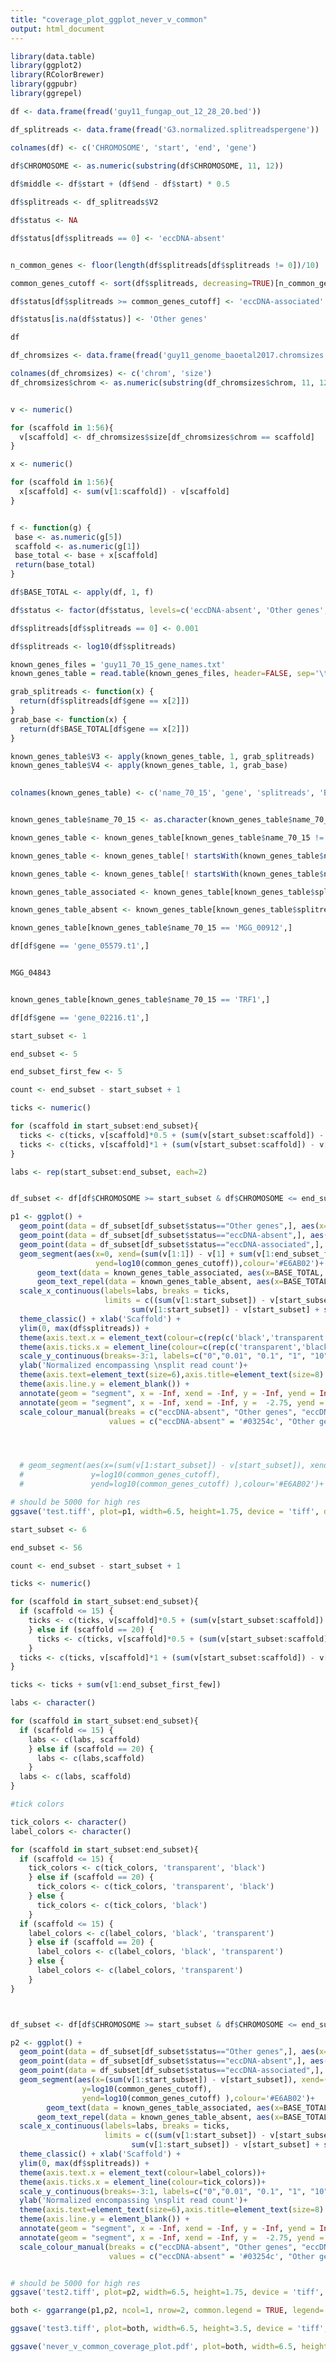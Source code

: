 ```yaml
---
title: "coverage_plot_ggplot_never_v_common"
output: html_document
---
```


```r
library(data.table)
library(ggplot2)
library(RColorBrewer)
library(ggpubr)
library(ggrepel)

```

```r

df <- data.frame(fread('guy11_fungap_out_12_28_20.bed'))

df_splitreads <- data.frame(fread('G3.normalized.splitreadspergene'))

colnames(df) <- c('CHROMOSOME', 'start', 'end', 'gene')

df$CHROMOSOME <- as.numeric(substring(df$CHROMOSOME, 11, 12))
                          
df$middle <- df$start + (df$end - df$start) * 0.5

df$splitreads <- df_splitreads$V2

df$status <- NA

df$status[df$splitreads == 0] <- 'eccDNA-absent'


n_common_genes <- floor(length(df$splitreads[df$splitreads != 0])/10)

common_genes_cutoff <- sort(df$splitreads, decreasing=TRUE)[n_common_genes]

df$status[df$splitreads >= common_genes_cutoff] <- 'eccDNA-associated'

df$status[is.na(df$status)] <- 'Other genes'

df

```

```r

df_chromsizes <- data.frame(fread('guy11_genome_baoetal2017.chromsizes'))

colnames(df_chromsizes) <- c('chrom', 'size')
df_chromsizes$chrom <- as.numeric(substring(df_chromsizes$chrom, 11, 12))


v <- numeric()

for (scaffold in 1:56){
  v[scaffold] <- df_chromsizes$size[df_chromsizes$chrom == scaffold]
}

x <- numeric()

for (scaffold in 1:56){
  x[scaffold] <- sum(v[1:scaffold]) - v[scaffold]
}


f <- function(g) {
 base <- as.numeric(g[5])
 scaffold <- as.numeric(g[1])
 base_total <- base + x[scaffold]
 return(base_total)
}

df$BASE_TOTAL <- apply(df, 1, f)

df$status <- factor(df$status, levels=c('eccDNA-absent', 'Other genes', 'eccDNA-associated'))

df$splitreads[df$splitreads == 0] <- 0.001

df$splitreads <- log10(df$splitreads)

```

```r
known_genes_files = 'guy11_70_15_gene_names.txt'
known_genes_table = read.table(known_genes_files, header=FALSE, sep='\t')

grab_splitreads <- function(x) {
  return(df$splitreads[df$gene == x[2]])
}
grab_base <- function(x) {
  return(df$BASE_TOTAL[df$gene == x[2]])
}

known_genes_table$V3 <- apply(known_genes_table, 1, grab_splitreads)
known_genes_table$V4 <- apply(known_genes_table, 1, grab_base)

  
colnames(known_genes_table) <- c('name_70_15', 'gene', 'splitreads', 'BASE_TOTAL')


known_genes_table$name_70_15 <- as.character(known_genes_table$name_70_15)

known_genes_table <- known_genes_table[known_genes_table$name_70_15 != 'unknown',]

known_genes_table <- known_genes_table[! startsWith(known_genes_table$name_70_15,'MGG_'),]

known_genes_table <- known_genes_table[! startsWith(known_genes_table$name_70_15,'MGCH'),]

known_genes_table_associated <- known_genes_table[known_genes_table$splitreads > -0.4279071,]

known_genes_table_absent <- known_genes_table[known_genes_table$splitreads == min(known_genes_table$splitreads),]

```


```r

known_genes_table[known_genes_table$name_70_15 == 'MGG_00912',]

df[df$gene == 'gene_05579.t1',]


MGG_04843


known_genes_table[known_genes_table$name_70_15 == 'TRF1',]

df[df$gene == 'gene_02216.t1',]

```


```r

start_subset <- 1

end_subset <- 5

end_subset_first_few <- 5

count <- end_subset - start_subset + 1

ticks <- numeric()

for (scaffold in start_subset:end_subset){
  ticks <- c(ticks, v[scaffold]*0.5 + (sum(v[start_subset:scaffold]) - v[scaffold]))
  ticks <- c(ticks, v[scaffold]*1 + (sum(v[start_subset:scaffold]) - v[scaffold]))
}

labs <- rep(start_subset:end_subset, each=2)


df_subset <- df[df$CHROMOSOME >= start_subset & df$CHROMOSOME <= end_subset,]

p1 <- ggplot() + 
  geom_point(data = df_subset[df_subset$status=="Other genes",], aes(x=BASE_TOTAL, y=splitreads, color='Other genes'),size=0.1)+
  geom_point(data = df_subset[df_subset$status=="eccDNA-absent",], aes(x=BASE_TOTAL, y=splitreads, color='eccDNA-absent'),size=0.1) +
  geom_point(data = df_subset[df_subset$status=="eccDNA-associated",], aes(x=BASE_TOTAL, y=splitreads, color='eccDNA-associated'),size=0.1) +
  geom_segment(aes(x=0, xend=(sum(v[1:1]) - v[1] + sum(v[1:end_subset_first_few])), y=log10(common_genes_cutoff), 
                   yend=log10(common_genes_cutoff)),colour='#E6AB02')+
      geom_text(data = known_genes_table_associated, aes(x=BASE_TOTAL, y=splitreads, label=name_70_15), size =2) +
      geom_text_repel(data = known_genes_table_absent, aes(x=BASE_TOTAL, y=splitreads, label=name_70_15), size =2, min.segment.length = 0) +
  scale_x_continuous(labels=labs, breaks = ticks,
                     limits = c((sum(v[1:start_subset]) - v[start_subset]),
                           sum(v[1:start_subset]) - v[start_subset] + sum(v[1:end_subset_first_few]))) + 
  theme_classic() + xlab('Scaffold') +
  ylim(0, max(df$splitreads)) +
  theme(axis.text.x = element_text(colour=c(rep(c('black','transparent'),count))))+
  theme(axis.ticks.x = element_line(colour=c(rep(c('transparent','black'),count))))+
  scale_y_continuous(breaks=-3:1, labels=c("0","0.01", "0.1", "1", "10"), limits = c(-3,1)) +
  ylab('Normalized encompassing \nsplit read count')+
  theme(axis.text=element_text(size=6),axis.title=element_text(size=8) , legend.title=element_blank(), legend.position = 'bottom', legend.text=element_text(size=6)) + guides(colour = guide_legend(override.aes = list(size=2))) +
  theme(axis.line.y = element_blank()) +
  annotate(geom = "segment", x = -Inf, xend = -Inf, y = -Inf, yend = Inf) +
  annotate(geom = "segment", x = -Inf, xend = -Inf, y =  -2.75, yend = -2.5, color = "white", size = 1) +
  scale_colour_manual(breaks = c("eccDNA-absent", "Other genes", "eccDNA-associated"),
                      values = c("eccDNA-absent" = '#03254c', "Other genes" = "grey", "eccDNA-associated" = "#E6AB02"))




  # geom_segment(aes(x=(sum(v[1:start_subset]) - v[start_subset]), xend=(sum(v[1:end_subset])), 
  #               y=log10(common_genes_cutoff), 
  #               yend=log10(common_genes_cutoff) ),colour='#E6AB02')+

# should be 5000 for high res
ggsave('test.tiff', plot=p1, width=6.5, height=1.75, device = 'tiff', dpi = 1000)

```

```r

start_subset <- 6

end_subset <- 56

count <- end_subset - start_subset + 1

ticks <- numeric()

for (scaffold in start_subset:end_subset){
  if (scaffold <= 15) {
    ticks <- c(ticks, v[scaffold]*0.5 + (sum(v[start_subset:scaffold]) - v[scaffold]))
    } else if (scaffold == 20) {
      ticks <- c(ticks, v[scaffold]*0.5 + (sum(v[start_subset:scaffold]) - v[scaffold]))
    } 
  ticks <- c(ticks, v[scaffold]*1 + (sum(v[start_subset:scaffold]) - v[scaffold]))
}

ticks <- ticks + sum(v[1:end_subset_first_few])

labs <- character()

for (scaffold in start_subset:end_subset){
  if (scaffold <= 15) {
    labs <- c(labs, scaffold)
    } else if (scaffold == 20) {
      labs <- c(labs,scaffold)
    } 
  labs <- c(labs, scaffold)
}

#tick colors

tick_colors <- character()
label_colors <- character()

for (scaffold in start_subset:end_subset){
  if (scaffold <= 15) {
    tick_colors <- c(tick_colors, 'transparent', 'black')
    } else if (scaffold == 20) {
      tick_colors <- c(tick_colors, 'transparent', 'black')
    } else {
      tick_colors <- c(tick_colors, 'black')
    }
  if (scaffold <= 15) {
    label_colors <- c(label_colors, 'black', 'transparent')
    } else if (scaffold == 20) {
      label_colors <- c(label_colors, 'black', 'transparent')
    } else {
      label_colors <- c(label_colors, 'transparent')
    }
}



df_subset <- df[df$CHROMOSOME >= start_subset & df$CHROMOSOME <= end_subset,]

p2 <- ggplot() +
  geom_point(data = df_subset[df_subset$status=="Other genes",], aes(x=BASE_TOTAL, y=splitreads, color='Other genes'),size=0.1)+
  geom_point(data = df_subset[df_subset$status=="eccDNA-absent",], aes(x=BASE_TOTAL, y=splitreads, color='eccDNA-absent'),size=0.1) +
  geom_point(data = df_subset[df_subset$status=="eccDNA-associated",], aes(x=BASE_TOTAL, y=splitreads, color='eccDNA-associated'),size=0.1) +
  geom_segment(aes(x=(sum(v[1:start_subset]) - v[start_subset]), xend=(sum(v[1:end_subset])), 
                y=log10(common_genes_cutoff), 
                yend=log10(common_genes_cutoff) ),colour='#E6AB02')+
        geom_text(data = known_genes_table_associated, aes(x=BASE_TOTAL, y=splitreads, label=name_70_15), size =2) +
      geom_text_repel(data = known_genes_table_absent, aes(x=BASE_TOTAL, y=splitreads, label=name_70_15), size =2, min.segment.length = 0) +
  scale_x_continuous(labels=labs, breaks = ticks,
                     limits = c((sum(v[1:start_subset]) - v[start_subset]),
                           sum(v[1:start_subset]) - v[start_subset] + sum(v[1:end_subset_first_few]))) +
  theme_classic() + xlab('Scaffold') +
  ylim(0, max(df$splitreads)) +
  theme(axis.text.x = element_text(colour=label_colors))+
  theme(axis.ticks.x = element_line(colour=tick_colors))+
  scale_y_continuous(breaks=-3:1, labels=c("0","0.01", "0.1", "1", "10"), limits = c(-3,1)) +
  ylab('Normalized encompassing \nsplit read count')+
  theme(axis.text=element_text(size=6),axis.title=element_text(size=8) , legend.title=element_blank(), legend.position = 'bottom', legend.text=element_text(size=6))+ guides(colour = guide_legend(override.aes = list(size=2)))+
  theme(axis.line.y = element_blank()) +
  annotate(geom = "segment", x = -Inf, xend = -Inf, y = -Inf, yend = Inf) +
  annotate(geom = "segment", x = -Inf, xend = -Inf, y =  -2.75, yend = -2.5, color = "white", size = 1)+
  scale_colour_manual(breaks = c("eccDNA-absent", "Other genes", "eccDNA-associated"),
                      values = c("eccDNA-absent" = '#03254c', "Other genes" = "grey", "eccDNA-associated" = "#E6AB02"))


# should be 5000 for high res
ggsave('test2.tiff', plot=p2, width=6.5, height=1.75, device = 'tiff', dpi = 1000)

```

```r
both <- ggarrange(p1,p2, ncol=1, nrow=2, common.legend = TRUE, legend='bottom')

ggsave('test3.tiff', plot=both, width=6.5, height=3.5, device = 'tiff', dpi = 1000)

ggsave('never_v_common_coverage_plot.pdf', plot=both, width=6.5, height=3.5, device = 'pdf')

```

